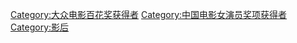 [[Category:大众电影百花奖获得者|Category:大众电影百花奖获得者]]
[[Category:中国电影女演员奖项获得者‎|Category:中国电影女演员奖项获得者‎]]
[[Category:影后|Category:影后]]
